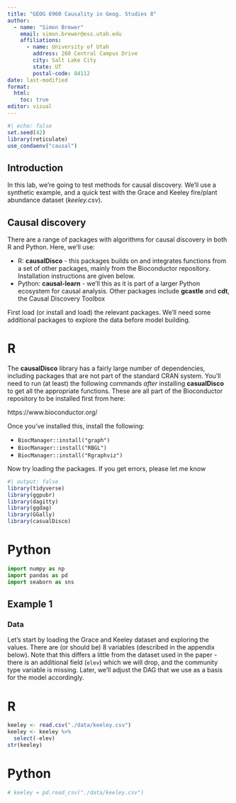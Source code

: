 ```yaml
---
title: "GEOG 6960 Causality in Geog. Studies 8"
author: 
  - name: "Simon Brewer"
    email: simon.brewer@ess.utah.edu
    affiliations:
      - name: University of Utah
        address: 260 Central Campus Drive
        city: Salt Lake City
        state: UT
        postal-code: 84112
date: last-modified
format:
  html:
    toc: true
editor: visual
---
```


```r
#| echo: false
set.seed(42)
library(reticulate)
use_condaenv("causal")
```

## Introduction

In this lab, we're going to test methods for causal discovery. We'll use a synthetic example, and a quick test with the Grace and Keeley fire/plant abundance dataset (*keeley.csv*).

## Causal discovery

There are a range of packages with algorithms for causal discovery in both R and Python. Here, we'll use:

- R: **causalDisco** - this packages builds on and integrates functions from a set of other packages, mainly from the Bioconductor repository. Installation instructions are given below. 
- Python: **causal-learn** - we'll this as it is part of a larger Python ecosystem for causal analysis. Other packages include **gcastle** and **cdt**, the Causal Discovery Toolbox 

First load (or install and load) the relevant packages. We'll need some additional packages to explore the data before model building.

::: {.panel-tabset group="language"}
# R

The **causalDisco** library has a fairly large number of dependencies, including packages that are not part of the standard CRAN system. You'll need to run (at least) the following commands *after* installing **casualDisco** to get all the appropriate functions. These are all part of the Bioconductor repository to be installed first from here:

https://www.bioconductor.org/

Once you've installed this, install the following:

- `BiocManager::install("graph")`
- `BiocManager::install("RBGL")`
- `BiocManager::install("Rgraphviz")`

Now try loading the packages. If you get errors, please let me know

```r
#| output: false
library(tidyverse)
library(ggpubr)
library(dagitty)
library(ggdag)
library(GGally)
library(casualDisco)
```

# Python

```python
import numpy as np
import pandas as pd
import seaborn as sns
```
:::

## Example 1

### Data

Let's start by loading the Grace and Keeley dataset and exploring the values. There are (or should be) 8 variables (described in the appendix below). Note that this differs a little from the dataset used in the paper - there is an additional field (`elev`) which we will drop, and the community type variable is missing. Later, we'll adjust the DAG that we use as a basis for the model accordingly.

::: {.panel-tabset group="language"}
# R

```r
keeley <- read.csv("./data/keeley.csv")
keeley <- keeley %>%
  select(-elev)
str(keeley)
```

# Python

```python
# keeley = pd.read_csv("./data/keeley.csv")
```
:::

